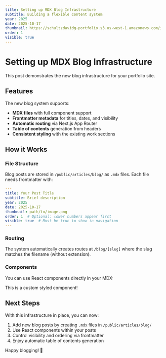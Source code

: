 ```yaml
---
title: Setting up MDX Blog Infrastructure
subtitle: Building a flexible content system
year: 2025
date: 2025-10-17
thumbnail: https://schultzdavidg-portfolio.s3.us-west-1.amazonaws.com/images/aq/aq_overview.png
order: 1
visible: true
---
```


# Setting up MDX Blog Infrastructure

This post demonstrates the new blog infrastructure for your portfolio site.

## Features

The new blog system supports:

- **MDX files** with full component support
- **Frontmatter metadata** for titles, dates, and visibility
- **Automatic routing** via Next.js App Router
- **Table of contents** generation from headers
- **Consistent styling** with the existing work sections

## How it Works

### File Structure

Blog posts are stored in `/public/articles/blog/` as `.mdx` files. Each file needs frontmatter with:

```yaml
---
title: Your Post Title
subtitle: Brief description
year: 2025
date: 2025-10-17
thumbnail: path/to/image.png
order: 1  # Optional: lower numbers appear first
visible: true  # Must be true to show in navigation
---
```

### Routing

The system automatically creates routes at `/blog/[slug]` where the slug matches the filename (without extension).

### Components

You can use React components directly in your MDX:

<div className="p-4 bg-bg-secondary rounded-md">
  <p className="text-tx-secondary italic">This is a custom styled component!</p>
</div>

## Next Steps

With this infrastructure in place, you can now:

1. Add new blog posts by creating `.mdx` files in `/public/articles/blog/`
2. Use React components within your posts
3. Control visibility and ordering via frontmatter
4. Enjoy automatic table of contents generation

Happy blogging! 🎉